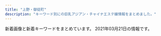 ```yaml
---
title: "上野・御徒町"
description: "キーワード別にの巨乳アジアン・チャイナエステ嬢情報をまとめました。"
---
```


新着画像と新着キーワードをまとめています。
2021年03月21日の情報です。

<DmmAffiliateIns />
<KeywordTable
  shops={
    [
    {
        "url": "http://verybeauty.info/",
        "name": "\u862d\u82b1 \u30e9\u30f3\u30ab",
        "keywords": {
            "D": 1,
            "88": 2,
            "85": 1,
            "86": 2
        },
        "station": "\u7530\u539f\u753a\u99c51\u756a\u51fa\u53e3",
        "img_links": [
            "http://verybeauty.info/images/store/02.jpg",
            "http://verybeauty.info/staffPhoto/s20200118192201.jpg",
            "http://verybeauty.info/js/sliderLine/slide_next.png",
            "http://verybeauty.info/staffPhoto/s20200531164041.jpg",
            "http://verybeauty.info/images/store/06.jpg",
            "http://verybeauty.info/js/sliderLine/slide_prev.png",
            "http://verybeauty.info/staffPhoto/s20191018113136.jpg",
            "http://verybeauty.info/staffPhoto/b20190404215411.jpg",
            "http://verybeauty.info/staffPhoto/s20201016143712.jpg",
            "http://verybeauty.info/images/store/05.jpg",
            "http://verybeauty.info/staffPhoto/b20200531164041.jpg",
            "http://verybeauty.info/images/store/01.jpg",
            "http://verybeauty.info/staffPhoto/b20170527134149.jpg",
            "http://verybeauty.info/staffPhoto/s20190404215411.jpg",
            "http://verybeauty.info/staffPhoto/b20201016143638.jpg",
            "http://verybeauty.info/staffPhoto/s20201016143638.jpg",
            "http://verybeauty.info/staffPhoto/b20191018113136.jpg",
            "http://verybeauty.info/images/returnBtn.png",
            "http://verybeauty.info/staffPhoto/s20170527134756.jpg",
            "http://verybeauty.info/staffPhoto/s20190405101938.jpg",
            "http://verybeauty.info/staffPhoto/s20170527134149.jpg",
            "http://verybeauty.info/staffPhoto/s20200531164502.jpg",
            "http://verybeauty.info/images/mobile.jpg",
            "http://verybeauty.info/staffPhoto/b20170527134756.jpg"
        ]
    },
    {
        "img_links": [
            "http://www.rosa-es.info/staff/yumi2.jpg",
            "http://www.rosa-es.info/staff/rara2.jpg",
            "http://www.rosa-es.info/img/pic/int1.jpg",
            "http://www.rosa-es.info/img/pic/int4.jpg",
            "http://www.rosa-es.info/img/pic/int3.jpg",
            "http://www.rosa-es.info/img/pic/slide_1.jpg",
            "http://www.rosa-es.info/staff/rara.jpg",
            "http://www.rosa-es.info/staff/koko.jpg",
            "http://www.rosa-es.info/staff/yuki1.jpg",
            "http://www.rosa-es.info/staff/rara1.jpg",
            "http://www.rosa-es.info/staff/nana1.jpg",
            "http://www.rosa-es.info/staff/yuki2.jpg",
            "http://www.rosa-es.info/staff/yumi1.jpg",
            "http://www.rosa-es.info/img/loader.png",
            "http://www.rosa-es.info/staff/yuki.jpg",
            "http://www.rosa-es.info/staff/koko2.jpg",
            "http://www.rosa-es.info/img/pic/int2.jpg",
            "http://www.rosa-es.info/staff/nana.jpg",
            "http://www.rosa-es.info/staff/yumi.jpg",
            "http://www.rosa-es.info/staff/koko1.jpg",
            "http://www.rosa-es.info/img/pic/slide_2.jpg",
            "http://www.rosa-es.info/staff/yuri2.jpg",
            "http://www.rosa-es.info/staff/yuri.jpg",
            "http://www.rosa-es.info/staff/nana2.jpg",
            "http://www.rosa-es.info/staff/yuri1.jpg"
        ],
        "station": "JR\u4e0a\u91ce\u99c5\u6d45\u8349\u53e3",
        "name": "\u6708\u591c",
        "url": "http://www.rosa-es.info/",
        "keywords": {
            "E": 6,
            "88": 1,
            "C": 2,
            "85": 1,
            "D": 4,
            "87": 1,
            "89": 1,
            "86": 2
        }
    },
    {
        "keywords": {
            "D": 4,
            "\u30bb\u30af\u30b7\u30fc": 3,
            "87": 1,
            "C": 3,
            "E": 1,
            "85": 5,
            "86": 3,
            "84": 1
        },
        "name": "\u6708\u514e \u30b2\u30c3\u30c8",
        "img_links": [
            "https://moon-rabbit.info/staffPhoto/s20201027011627.jpg",
            "https://moon-rabbit.info/images/returnBtn.png",
            "https://moon-rabbit.info/staffPhoto/s20201201162931.jpg",
            "https://moon-rabbit.info/staffPhoto/b20201027015914.jpg",
            "https://moon-rabbit.info/staffPhoto/b20210303032554.jpg",
            "https://moon-rabbit.info/staffPhoto/s20210213172102.jpg",
            "https://moon-rabbit.info/staffPhoto/s20201026233537.jpg",
            "https://moon-rabbit.info/images/mobile.jpg",
            "https://moon-rabbit.info/staffPhoto/b20201027003115.jpg",
            "https://moon-rabbit.info/staffPhoto/s20201027015802.jpg",
            "https://moon-rabbit.info/staffPhoto/s20201027015914.jpg",
            "https://moon-rabbit.info/staffPhoto/b20201027004342.jpg",
            "https://moon-rabbit.info/staffPhoto/s20201026232438.jpg",
            "https://moon-rabbit.info/staffPhoto/s20210303032554.jpg",
            "https://moon-rabbit.info/staffPhoto/s20201027003115.jpg",
            "https://moon-rabbit.info/staffPhoto/b20201027015802.jpg",
            "https://moon-rabbit.info/staffPhoto/s20201027004342.jpg",
            "https://moon-rabbit.info/staffPhoto/b20201027002208.jpg",
            "https://moon-rabbit.info/staffPhoto/s20201027011549.jpg",
            "https://moon-rabbit.info/staffPhoto/b20201201162931.jpg",
            "https://moon-rabbit.info/staffPhoto/s20210221135204.jpg",
            "https://moon-rabbit.info/staffPhoto/b20201027020357.jpg",
            "https://moon-rabbit.info/staffPhoto/s20210217142434.jpg",
            "https://moon-rabbit.info/js/sliderLine/slide_prev.png",
            "https://moon-rabbit.info/js/sliderLine/slide_next.png",
            "https://moon-rabbit.info/staffPhoto/s20201027002208.jpg",
            "https://moon-rabbit.info/staffPhoto/s20201213182803.jpg",
            "https://moon-rabbit.info/images/store/01.jpg",
            "https://moon-rabbit.info/staffPhoto/b20201027011549.jpg",
            "https://moon-rabbit.info/images/store/04.jpg",
            "https://moon-rabbit.info/staffPhoto/b20210213172102.jpg",
            "https://moon-rabbit.info/staffPhoto/b20201213182803.jpg",
            "https://moon-rabbit.info/staffPhoto/s20201026233224.jpg",
            "https://moon-rabbit.info/images/store/03.jpg",
            "https://moon-rabbit.info/staffPhoto/s20201002155444.jpg",
            "https://moon-rabbit.info/images/store/02.jpg",
            "https://moon-rabbit.info/staffPhoto/b20210221135204.jpg",
            "https://moon-rabbit.info/uploadfiles/images/campaignMoonRabbitInfo.jpg",
            "https://moon-rabbit.info/staffPhoto/s20201027020357.jpg",
            "https://moon-rabbit.info/staffPhoto/s20201026233328.jpg"
        ],
        "station": "JR\u5fa1\u5f92\u753a\u99c5\u5357\u53e3",
        "url": "https://moon-rabbit.info/"
    },
    {
        "station": "JR\u5fa1\u5f92\u753a\u99c5\u5357\u53e3",
        "keywords": {},
        "url": "http://ruana.work/",
        "img_links": [
            "http://ruana.work/img/sakura1.jpg",
            "http://ruana.work/images/4.jpg",
            "http://ruana.work/img/ran1.jpg",
            "http://ruana.work/images/staff_t.jpg",
            "http://ruana.work/images/mobile.jpg",
            "http://ruana.work/images/sys1.jpg",
            "http://ruana.work/images/12.jpg",
            "http://ruana.work/images/ac2.jpg",
            "http://ruana.work/images/int1.jpg",
            "http://ruana.work/images/rec.jpg",
            "http://ruana.work/images/3.jpg",
            "http://ruana.work/images/interior_t.jpg",
            "http://ruana.work/img/momo1.jpg",
            "http://ruana.work/images/1.jpg",
            "http://ruana.work/images/news.jpg",
            "http://ruana.work/images/sys2.jpg",
            "http://ruana.work/images/2.jpg",
            "http://ruana.work/img/mimi1.jpg",
            "http://ruana.work/images/ac1.jpg",
            "http://ruana.work/img/kora1.jpg",
            "http://ruana.work/img/hitomi1.jpg",
            "http://ruana.work/images/head.jpg",
            "http://ruana.work/images/6.jpg",
            "http://ruana.work/img/aki1.jpg",
            "http://ruana.work/images/int2.jpg",
            "http://ruana.work/images/tel.jpg",
            "http://ruana.work/images/5.jpg",
            "http://ruana.work/img/moe1.jpg",
            "http://ruana.work/images/7.jpg"
        ],
        "name": "\u30a8\u30f3\u30c8\u30ea\u30fc"
    },
    {
        "name": "\u30de\u30fc\u30ad\u30e5\u30ea\u30fcMERCURY",
        "station": "JR\u5fa1\u5f92\u753a\u99c5\u5357\u53e3",
        "url": "http://foryou-es.info/",
        "keywords": {
            "D": 11,
            "88": 8,
            "90": 5,
            "89": 27,
            "C": 26
        },
        "img_links": [
            "http://www.foryou-es.info/sp/img/yui2.jpg",
            "http://www.foryou-es.info/img/riko1.jpg",
            "http://foryou-es.info/img/honey3.jpg",
            "http://www.foryou-es.info/sp/img/miki3.jpg",
            "http://www.foryou-es.info/img/rora3.jpg",
            "http://foryou-es.info/images/so.jpg",
            "http://www.foryou-es.info/img/seiko.png",
            "http://foryou-es.info/img/saki3.jpg",
            "http://www.foryou-es.info/images/tt.png",
            "http://foryou-es.info/images/rem.jpg",
            "http://www.foryou-es.info/img/honey.png",
            "http://foryou-es.info/img/rora3.jpg",
            "http://www.foryou-es.info/images/newface.jpg",
            "http://foryou-es.info/img/miki2.jpg",
            "http://www.foryou-es.info/images/rem.jpg",
            "http://www.foryou-es.info/img/sara2.jpg",
            "http://www.foryou-es.info/images/si.png",
            "http://www.foryou-es.info/sp/img/rora1.jpg",
            "http://www.foryou-es.info/sp/img/yui1.jpg",
            "http://www.foryou-es.info/img/riko3.jpg",
            "http://www.foryou-es.info/img/sia2.jpg",
            "http://www.foryou-es.info/sp/images/interior_t.jpg",
            "http://foryou-es.info/img/yui1.jpg",
            "http://www.foryou-es.info/images/interior_t.jpg",
            "http://foryou-es.info/images/info.jpg",
            "http://www.foryou-es.info/sp/img/riko4.jpg",
            "http://www.foryou-es.info/sp/img/riko3.jpg",
            "http://foryou-es.info/img/saki1.jpg",
            "http://foryou-es.info/img/riko2.jpg",
            "http://www.foryou-es.info/sp/images/ac1.jpg",
            "http://www.foryou-es.info/sp/images/sys1.jpg",
            "http://www.foryou-es.info/img/sara.png",
            "http://www.foryou-es.info/img/hina2.jpg",
            "http://www.foryou-es.info/img/hina.png",
            "http://foryou-es.info/img/saki.png",
            "http://www.foryou-es.info/sp/images/sys2.jpg",
            "http://foryou-es.info/images/mobile.jpg",
            "http://www.foryou-es.info/sp/images/pc.jpg",
            "http://www.foryou-es.info/sp/images/sm.jpg",
            "http://foryou-es.info/img/sara.png",
            "http://www.foryou-es.info/img/riko4.jpg",
            "http://foryou-es.info/images/si.png",
            "http://foryou-es.info/images/tt.png",
            "http://foryou-es.info/img/seiko.png",
            "http://www.foryou-es.info/sp/img/hina.png",
            "http://www.foryou-es.info/img/riko.png",
            "http://www.foryou-es.info/images/ac.jpg",
            "http://www.foryou-es.info/images/koko_200x40.png",
            "http://www.foryou-es.info/sp/staff/saki.png",
            "http://www.foryou-es.info/sp/images/rec1.jpg",
            "http://www.foryou-es.info/sp/img/seiko.png",
            "http://foryou-es.info/images/tp.png",
            "http://www.foryou-es.info/img/miki3.jpg",
            "http://foryou-es.info/img/riko3.jpg",
            "http://www.foryou-es.info/sp/img/yui.png",
            "http://www.foryou-es.info/img/rora2.jpg",
            "http://www.foryou-es.info/images/so.jpg",
            "http://www.foryou-es.info/sp/img/sia.png",
            "http://www.foryou-es.info/img/rora4.jpg",
            "http://www.foryou-es.info/sp/img/yui3.jpg",
            "http://www.foryou-es.info/sp/img/miki2.jpg",
            "http://www.foryou-es.info/sp/img/riko1.jpg",
            "http://www.foryou-es.info/sp/img/miki.png",
            "http://www.foryou-es.info/img/saki1.jpg",
            "http://www.foryou-es.info/sp/images/int3.jpg",
            "http://www.foryou-es.info/img/honey1.jpg",
            "http://www.foryou-es.info/img/sia4.jpg",
            "http://foryou-es.info/img/sara2.jpg",
            "http://foryou-es.info/img/hina4.jpg",
            "http://www.foryou-es.info/sp/images/rec2.jpg",
            "http://www.foryou-es.info/sp/staff/yui.png",
            "http://www.foryou-es.info/images/tp.png",
            "http://foryou-es.info/images/sa.jpg",
            "http://www.foryou-es.info/img/saki3.jpg",
            "http://www.foryou-es.info/images/tel.png",
            "http://www.foryou-es.info/sp/img/rora2.jpg",
            "http://foryou-es.info/img/sia2.jpg",
            "http://www.foryou-es.info/images/staff_t.jpg",
            "http://foryou-es.info/images/tel.png",
            "http://www.foryou-es.info/sp/img/rora3.jpg",
            "http://www.foryou-es.info/img/yui3.jpg",
            "http://foryou-es.info/images/ac.jpg",
            "http://foryou-es.info/img/miki3.jpg",
            "http://www.foryou-es.info/img/rora1.jpg",
            "http://www.foryou-es.info/images/blog.jpg",
            "http://foryou-es.info/images/koko_200x40.png",
            "http://foryou-es.info/img/miki1.jpg",
            "http://www.foryou-es.info/sp/images/staff_t.jpg",
            "http://www.foryou-es.info/img/miki.png",
            "http://www.foryou-es.info/img/sara1.jpg",
            "http://www.foryou-es.info/sp/img/saki1.jpg",
            "http://www.foryou-es.info/images/sm.jpg",
            "http://foryou-es.info/img/saki2.jpg",
            "http://www.foryou-es.info/sp/menu/top.jpg",
            "http://www.foryou-es.info/sp/images/int1.jpg",
            "http://www.foryou-es.info/sp/images/int2.jpg",
            "http://www.foryou-es.info/images/sa.jpg",
            "http://foryou-es.info/img/riko.png",
            "http://www.foryou-es.info/sp/images/ac2.jpg",
            "http://www.foryou-es.info/sp/menu/staff.jpg",
            "http://foryou-es.info/img/honey1.jpg",
            "http://foryou-es.info/images/interior_t.jpg",
            "http://foryou-es.info/img/sia4.jpg",
            "http://foryou-es.info/img/sia.png",
            "http://www.foryou-es.info/img/sia.png",
            "http://www.foryou-es.info/img/sara3.jpg",
            "http://foryou-es.info/images/interior1.png",
            "http://www.foryou-es.info/sp/img/sara.png",
            "http://www.foryou-es.info/images/mobile.jpg",
            "http://foryou-es.info/img/riko1.jpg",
            "http://www.foryou-es.info/sp/img/riko.png",
            "http://foryou-es.info/img/honey.png",
            "http://www.foryou-es.info/img/saki.png",
            "http://foryou-es.info/img/yui.png",
            "http://www.foryou-es.info/img/hina4.jpg",
            "http://www.foryou-es.info/sp/img/miki1.jpg",
            "http://www.foryou-es.info/img/yui.png",
            "http://www.foryou-es.info/img/yui1.jpg",
            "http://www.foryou-es.info/sp/img/rora.png",
            "http://www.foryou-es.info/sp/images/ac3.jpg",
            "http://foryou-es.info/img/rora4.jpg",
            "http://foryou-es.info/img/sara1.jpg",
            "http://foryou-es.info/img/hina2.jpg",
            "http://www.foryou-es.info/images/sirase.jpg",
            "http://foryou-es.info/img/rora.png",
            "http://www.foryou-es.info/sp/img/saki3.jpg",
            "http://www.foryou-es.info/images/interior.jpg",
            "http://www.foryou-es.info/img/miki1.jpg",
            "http://www.foryou-es.info/images/zy.png",
            "http://www.foryou-es.info/sp/images/sys3.jpg",
            "http://www.foryou-es.info/sp/images/rec3.jpg",
            "http://foryou-es.info/img/hina1.jpg",
            "http://www.foryou-es.info/img/sia3.jpg",
            "http://foryou-es.info/images/zy.png",
            "http://www.foryou-es.info/img/yui2.jpg",
            "http://www.foryou-es.info/sp/images/newsb.jpg",
            "http://foryou-es.info/img/rora2.jpg",
            "http://www.foryou-es.info/sp/images/time.jpg",
            "http://foryou-es.info/img/riko4.jpg",
            "http://foryou-es.info/images/sm.jpg",
            "http://www.foryou-es.info/img/sia1.jpg",
            "http://www.foryou-es.info/sp/img/rora4.jpg",
            "http://www.foryou-es.info/sp/images/top.jpg",
            "http://www.foryou-es.info/img/hina1.jpg",
            "http://www.foryou-es.info/img/honey3.jpg",
            "http://www.foryou-es.info/sp/images/sys4.jpg",
            "http://www.foryou-es.info/sp/menu/interior.jpg",
            "http://www.foryou-es.info/img/miki2.jpg",
            "http://foryou-es.info/images/interior.jpg",
            "http://foryou-es.info/img/yui3.jpg",
            "http://www.foryou-es.info/sp/images/tel.jpg",
            "http://www.foryou-es.info/sp/img/saki.png",
            "http://foryou-es.info/img/hina.png",
            "http://www.foryou-es.info/img/honey2.jpg",
            "http://www.foryou-es.info/sp/img/riko2.jpg",
            "http://www.foryou-es.info/sp/images/news.png",
            "http://www.foryou-es.info/img/rora.png",
            "http://foryou-es.info/img/sia3.jpg",
            "http://www.foryou-es.info/images/info.jpg",
            "http://www.foryou-es.info/img/riko2.jpg",
            "http://foryou-es.info/img/sia1.jpg",
            "http://www.foryou-es.info/sp/img/honey.png",
            "http://foryou-es.info/img/yui2.jpg",
            "http://www.foryou-es.info/sp/images/newface.png",
            "http://www.foryou-es.info/images/interior1.png",
            "http://foryou-es.info/img/sara3.jpg",
            "http://www.foryou-es.info/img/hina3.jpg",
            "http://foryou-es.info/img/hina3.jpg",
            "http://www.foryou-es.info/images/news.jpg",
            "http://foryou-es.info/images/sirase.jpg",
            "http://www.foryou-es.info/sp/images/head.jpg",
            "http://www.foryou-es.info/sp/img/saki2.jpg",
            "http://foryou-es.info/images/newface.jpg",
            "http://foryou-es.info/img/honey2.jpg",
            "http://foryou-es.info/images/news.jpg",
            "http://www.foryou-es.info/img/saki2.jpg",
            "http://foryou-es.info/img/miki.png",
            "http://foryou-es.info/images/blog.jpg",
            "http://foryou-es.info/img/rora1.jpg",
            "http://foryou-es.info/images/staff_t.jpg"
        ]
    },
    {
        "url": "http://taiwan-resort.com/",
        "name": "\u53f0\u6e7e\u30ea\u30be\u30fc\u30c8",
        "img_links": [
            "http://taiwan-resort.com/img/sara002.jpg",
            "http://taiwan-resort.com/img/mask03.jpg",
            "http://taiwan-resort.com/img/anna.png",
            "http://taiwan-resort.com/img/corona-5.jpg",
            "http://taiwan-resort.com/img/corona-3.jpg",
            "http://taiwan-resort.com/img/yuki.jpg",
            "http://taiwan-resort.com/img/tel_img.png",
            "http://taiwan-resort.com/img/emi001.jpg",
            "http://taiwan-resort.com/img/rei.jpg",
            "http://taiwan-resort.com/img/corona-2.jpg",
            "http://taiwan-resort.com/img/pagetop.png",
            "http://taiwan-resort.com/img/head_img.png",
            "http://taiwan-resort.com/img/corona-4.jpg",
            "http://taiwan-resort.com/img/mask05.jpg",
            "http://taiwan-resort.com/img/reina3.jpg",
            "http://taiwan-resort.com/img/honoka02.jpg",
            "http://taiwan-resort.com/img/mask02.jpg",
            "http://taiwan-resort.com/img/mami002.png",
            "http://taiwan-resort.com/img/mask01.jpg",
            "http://taiwan-resort.com/img/hina.jpg",
            "http://taiwan-resort.com/img/mask04.jpg",
            "http://taiwan-resort.com/img/photo_01.jpg",
            "http://taiwan-resort.com/img/topbg02.jpg"
        ],
        "station": "JR\u5fa1\u5f92\u753a\u99c5\u5357\u53e3",
        "keywords": {}
    },
    {
        "station": "JR\u4e0a\u91ce\u99c5\u6d45\u8349\u53e3",
        "name": "You and I*\u30e6\u30fc\uff06\u30a2\u30a4",
        "url": "http://for-you-ueno.com/",
        "keywords": {},
        "img_links": [
            "http://for-you-ueno.com/lib/img/recommend.png",
            "http://for-you-ueno.com/lib/img/phone.png",
            "http://for-you-ueno.com/lib/img/cast2/img4-s.jpg",
            "http://for-you-ueno.com/lib/img/cast1/img1.jpg",
            "http://for-you-ueno.com/lib/img/gallery.png",
            "http://for-you-ueno.com/lib/img/cast2/img1.jpg",
            "http://for-you-ueno.com/lib/img/address.png",
            "http://for-you-ueno.com/lib/img/slide1.jpg",
            "http://for-you-ueno.com/lib/img/cast2/img1-s.jpg",
            "http://for-you-ueno.com/lib/img/cast2/img2.jpg",
            "http://for-you-ueno.com/lib/img/cast1/img1-s.jpg",
            "http://for-you-ueno.com/lib/img/cast1/img2-s.jpg",
            "http://for-you-ueno.com/lib/img/cast5/img1-s.jpg",
            "http://for-you-ueno.com/lib/img/course1.png",
            "http://for-you-ueno.com/lib/img/cp-desc1sp.png",
            "http://for-you-ueno.com/lib/img/info-ttl.png",
            "http://for-you-ueno.com/lib/img/awa.png",
            "http://for-you-ueno.com/lib/img/cast-ttl.png",
            "http://for-you-ueno.com/lib/img/cast3/img3.jpg",
            "http://for-you-ueno.com/lib/img/course5.png",
            "http://for-you-ueno.com/lib/img/course.png",
            "http://for-you-ueno.com/lib/img/ashiura.png",
            "http://for-you-ueno.com/lib/img/cast3/img3-s.jpg",
            "http://for-you-ueno.com/lib/img/cast4/img1-s.jpg",
            "http://for-you-ueno.com/lib/img/plan-ttl.png",
            "http://for-you-ueno.com/lib/img/cp-desc2.png",
            "http://for-you-ueno.com/lib/img/course2.png",
            "http://for-you-ueno.com/lib/img/course4.png",
            "http://for-you-ueno.com/lib/img/cast3/img2.jpg",
            "http://for-you-ueno.com/lib/img/cast2/img4.jpg",
            "http://for-you-ueno.com/lib/img/slide2.jpg",
            "http://for-you-ueno.com/lib/img/course3.png",
            "http://for-you-ueno.com/lib/img/cast3/img2-s.jpg",
            "http://for-you-ueno.com/lib/img/cast5/img1.jpg",
            "http://for-you-ueno.com/lib/img/cp-ttl.png",
            "http://for-you-ueno.com/lib/img/open.png",
            "http://for-you-ueno.com/lib/img/cast5/img3-s.jpg",
            "http://for-you-ueno.com/lib/img/h1.png",
            "http://for-you-ueno.com/lib/img/cast5/img2.jpg",
            "http://for-you-ueno.com/lib/img/cp-sub1.png",
            "http://for-you-ueno.com/lib/img/cast3/img1.jpg",
            "http://for-you-ueno.com/lib/img/cast3/img1-s.jpg",
            "http://for-you-ueno.com/lib/img/cp-sub2.png",
            "http://for-you-ueno.com/lib/img/cast3/img4-s.jpg",
            "http://for-you-ueno.com/lib/img/cast4/img2-s.jpg",
            "http://for-you-ueno.com/lib/img/cast4/img1.jpg",
            "http://for-you-ueno.com/lib/img/cast2/img3-s.jpg",
            "http://for-you-ueno.com/lib/img/cast4/img2.jpg",
            "http://for-you-ueno.com/lib/img/other.png",
            "http://for-you-ueno.com/lib/img/tel.png",
            "http://for-you-ueno.com/lib/img/cp-desc1.png",
            "http://for-you-ueno.com/lib/img/course-ttl.png",
            "http://for-you-ueno.com/lib/img/deep.png",
            "http://for-you-ueno.com/lib/img/cast1/img2.jpg",
            "http://for-you-ueno.com/lib/img/cast2/img2-s.jpg",
            "http://for-you-ueno.com/lib/img/cast3/img4.jpg",
            "http://for-you-ueno.com/lib/img/oil.png",
            "http://for-you-ueno.com/lib/img/cast5/img3.jpg",
            "http://for-you-ueno.com/lib/img/slide3.jpg",
            "http://for-you-ueno.com/lib/img/cast5/img2-s.jpg",
            "http://for-you-ueno.com/lib/img/cast.png",
            "http://for-you-ueno.com/lib/img/siatsu.png",
            "http://for-you-ueno.com/lib/img/cast2/img3.jpg",
            "http://for-you-ueno.com/lib/img/aroma.png",
            "http://for-you-ueno.com/lib/img/cp-desc2sp.png",
            "http://for-you-ueno.com/lib/img/plan.png"
        ]
    },
    {
        "station": "JR\u5fa1\u5f92\u753a\u99c5\u5317\u53e3",
        "name": "Estela SPA\uff5e\u30a8\u30b9\u30c6\u30e9\u30b9\u30d1",
        "keywords": {
            "C": 7
        },
        "url": "http://estelaspa.com/",
        "img_links": [
            "http://estelaspa.com/img/photo_button.png",
            "http://estelaspa.com/img/system/2.jpg",
            "http://estelaspa.com/img/rmenu/staff_off.png",
            "http://estelaspa.com/uploaded/girlinfo/12/G1_12_2.jpg",
            "http://estelaspa.com/img/access/key.jpg",
            "http://estelaspa.com/uploaded/girlinfo/14/G1_14_2.jpg",
            "http://estelaspa.com/img/fmenu/call_off.png",
            "http://estelaspa.com/uploaded/girlinfo/9/G2_9_3.jpg",
            "http://estelaspa.com/img/corona.png",
            "http://img.es-navi.com/img/link/banners/s/000002.png",
            "http://estelaspa.com/uploaded/girlinfo/13/G1_13_2.jpg",
            "http://estelaspa.com/uploaded/news/201201035405.jpg",
            "http://estelaspa.com/img/system/3.jpg",
            "http://estelaspa.com/img/system/etc.jpg",
            "http://estelaspa.com/img/room/1.png",
            "http://estelaspa.com/img/rmenu/call_off.png",
            "http://estelaspa.com/img/system/4.jpg",
            "http://estelaspa.com/uploaded/girlinfo/16/G2_16_3.jpg",
            "http://estelaspa.com/img/system/card.jpg",
            "http://estelaspa.com/img/google_button.png",
            "http://estelaspa.com/img/rmenu/top_off.png"
        ]
    },
    {
        "img_links": [
            "https://cc-tokyo.xyz/therapist/momoka1.jpg",
            "https://cc-tokyo.xyz/images/barLink.jpg",
            "https://cc-tokyo.xyz/room/1.jpg",
            "https://cc-tokyo.xyz/therapist/yuyu1.jpg",
            "https://cc-tokyo.xyz/therapist/mai1.jpg",
            "https://cc-tokyo.xyz/images/indexMap.jpg",
            "https://cc-tokyo.xyz/therapist/emi1.jpg",
            "https://cc-tokyo.xyz/images/barSystem.jpg",
            "https://cc-tokyo.xyz/therapist/yui1.jpg",
            "https://cc-tokyo.xyz/therapist/minami1.jpg",
            "https://cc-tokyo.xyz/images/barProfile.jpg",
            "https://cc-tokyo.xyz/images/barInfo.jpg",
            "http://www.a-side.com/ad/koko/include/banner/koko_200x40.png",
            "https://cc-tokyo.xyz/images/concept.jpg",
            "https://cc-tokyo.xyz/therapist/mari1.jpg",
            "https://cc-tokyo.xyz/images/mobile.jpg",
            "https://cc-tokyo.xyz/therapist/yanyan1.jpg",
            "https://cc-tokyo.xyz/images/barAccess.jpg",
            "https://cc-tokyo.xyz/therapist/comingSoon.jpg",
            "https://cc-tokyo.xyz/banner/468x60.jpg",
            "https://cc-tokyo.xyz/images/coverGirlText.png",
            "https://cc-tokyo.xyz/images/magazine.jpg",
            "https://cc-tokyo.xyz/therapist/saya1.jpg",
            "https://cc-tokyo.xyz/therapist/yuri1.jpg",
            "https://cc-tokyo.xyz/therapist/hinako1.jpg",
            "https://cc-tokyo.xyz/images/movie.jpg",
            "https://cc-tokyo.xyz/banner/88x31.jpg",
            "https://cc-tokyo.xyz/therapist/moe1.jpg",
            "https://cc-tokyo.xyz/images/barTherapist.jpg"
        ],
        "keywords": {
            "87": 6,
            "84": 3,
            "85": 23,
            "83": 3,
            "86": 13
        },
        "name": "CoCo-Arashi",
        "url": "https://cc-tokyo.xyz/",
        "station": "\u4e0a\u91ce\u99c5\u5e83\u5c0f\u8def\u53e3"
    },
    {
        "name": "\u697d\u5712",
        "keywords": {
            "D": 43,
            "F": 16,
            "\u30bb\u30af\u30b7\u30fc": 2
        },
        "img_links": [
            "https://ueno-mensesthe.com/room/room-l1.jpg",
            "https://ueno-mensesthe.com/images/main-sp.jpg",
            "https://ueno-mensesthe.com/room/room-l7.jpg",
            "https://ueno-mensesthe.com/icon/twitter.png",
            "https://ueno-mensesthe.com/wp/wp-content/uploads/2021/02/hana.jpg",
            "https://ueno-mensesthe.com/images/main.jpg",
            "https://ueno-mensesthe.com/wp/wp-content/uploads/2021/02/hina3.jpg",
            "https://ueno-mensesthe.com/wp/wp-content/uploads/2021/01/main-150x150.png",
            "https://ueno-mensesthe.com/footer/footer-tel.png",
            "https://ueno-mensesthe.com/wp/wp-content/uploads/2021/02/hana2.jpg",
            "https://ueno-mensesthe.com/images/clear.png",
            "https://ueno-mensesthe.com/wp/wp-content/uploads/2021/01/main-300x244.png",
            "https://ueno-mensesthe.com/images/cos2.jpg",
            "https://ueno-mensesthe.com/room/room-l2.jpg",
            "https://ueno-mensesthe.com/icon/facebook.png",
            "https://ueno-mensesthe.com/wp/wp-content/uploads/2021/02/yuki.jpg",
            "https://ueno-mensesthe.com/room/room-l9.jpg",
            "https://ueno-mensesthe.com/room/room-l10.jpg",
            "https://ueno-mensesthe.com/images/header3.png",
            "https://ueno-mensesthe.com/images/flower.png",
            "https://ueno-mensesthe.com/room/room-l3.jpg",
            "https://ueno-mensesthe.com/room/room-l8.jpg",
            "https://ueno-mensesthe.com/images/qrcode.png",
            "https://ueno-mensesthe.com/icon/yelp.png",
            "https://ueno-mensesthe.com/images/top0.jpg",
            "https://ueno-mensesthe.com/wp/wp-content/uploads/2021/02/mirai1.jpg",
            "https://ueno-mensesthe.com/images/top2.jpg",
            "https://ueno-mensesthe.com/wp/wp-content/uploads/2021/02/mirai2.jpg",
            "https://ueno-mensesthe.com/images/top1.jpg",
            "https://ueno-mensesthe.com/wp/wp-content/uploads/2021/02/hina.jpg",
            "https://ueno-mensesthe.com/images/top3.jpg",
            "https://ueno-mensesthe.com/icon/line.png",
            "https://ueno-mensesthe.com/footer/footer-line.png",
            "https://ueno-mensesthe.com/wp/wp-content/uploads/2021/02/hina2.jpg",
            "https://ueno-mensesthe.com/footer/footer-staff.png",
            "https://ueno-mensesthe.com/images/cos1.jpg",
            "https://ueno-mensesthe.com/room/room-l4.jpg",
            "https://ueno-mensesthe.com/wp/wp-content/uploads/2021/02/yuki2.jpg"
        ],
        "url": "https://ueno-mensesthe.com/",
        "station": "JR\u4e0a\u91ce\u99c5\u5165\u8c37\u53e3"
    },
    {
        "name": "Lucky \u30e9\u30c3\u30ad\u30fc",
        "keywords": {},
        "url": "http://o-lucky.work/",
        "station": "JR\u5fa1\u5f92\u753a\u99c5\u5317\u53e3",
        "img_links": [
            "http://o-lucky.work/images/tr.jpg",
            "http://o-lucky.work/sp/staff/kana.jpg",
            "http://o-lucky.work/images/1.jpg",
            "http://o-lucky.work/staff/yuyu.jpg",
            "http://o-lucky.work/img/ruru1.jpg",
            "http://o-lucky.work/img/yuyu1.jpg",
            "http://o-lucky.work/images/sm.jpg",
            "http://o-lucky.work/sp/images/pc.jpg",
            "http://o-lucky.work/staff/sakura.jpg",
            "http://o-lucky.work/sp/images/head.jpg",
            "http://o-lucky.work/images/head.jpg",
            "http://o-lucky.work/sp/staff/sakura.jpg",
            "http://o-lucky.work/images/b3.jpg",
            "http://o-lucky.work/sp/images/rec1.jpg",
            "http://o-lucky.work/sp/images/topgirl.jpg",
            "http://o-lucky.work/sp/staff/yuyu.jpg",
            "http://o-lucky.work/sp/images/tel.jpg",
            "http://o-lucky.work/sp/images/sys1.jpg",
            "http://o-lucky.work/images/7.jpg",
            "http://o-lucky.work/img/sayaka1.jpg",
            "http://o-lucky.work/images/line.png",
            "http://o-lucky.work/sp/images/int1.jpg",
            "http://o-lucky.work/sp/images/interior_t.jpg",
            "http://o-lucky.work/sp/images/top.jpg",
            "http://o-lucky.work/img/kana1.jpg",
            "http://o-lucky.work/sp/img/nana1.jpg",
            "http://o-lucky.work/sp/images/news.jpg",
            "http://o-lucky.work/sp/img/kana1.jpg",
            "http://o-lucky.work/images/sys1.jpg",
            "http://o-lucky.work/sp/img/koko1.jpg",
            "http://o-lucky.work/images/b1.jpg",
            "http://o-lucky.work/images/interior_t.jpg",
            "http://o-lucky.work/images/staff_t.jpg",
            "http://o-lucky.work/staff/sayaka.jpg",
            "http://o-lucky.work/sp/menu/staff.jpg",
            "http://o-lucky.work/images/int1.jpg",
            "http://o-lucky.work/sp/img/yuyu1.jpg",
            "http://o-lucky.work/images/8.jpg",
            "http://o-lucky.work/sp/images/ac1.jpg",
            "http://o-lucky.work/sp/img/sayaka1.jpg",
            "http://o-lucky.work/sp/images/int3.jpg",
            "http://o-lucky.work/img/nana1.jpg",
            "http://o-lucky.work/sp/staff/sayaka.jpg",
            "http://o-lucky.work/images/sys2.jpg",
            "http://o-lucky.work/sp/images/staff_t.jpg",
            "http://o-lucky.work/images/3.jpg",
            "http://o-lucky.work/images/6.jpg",
            "http://o-lucky.work/images/5.jpg",
            "http://o-lucky.work/sp/images/int4.jpg",
            "http://o-lucky.work/sp/staff/ruru.jpg",
            "http://o-lucky.work/staff/koko.jpg",
            "http://o-lucky.work/staff/ruru.jpg",
            "http://o-lucky.work/sp/images/newsb.jpg",
            "http://o-lucky.work/sp/images/sys2.jpg",
            "http://o-lucky.work/images/4.jpg",
            "http://o-lucky.work/sp/images/menu/staff.jpg",
            "http://o-lucky.work/sp/img/sakura1.jpg",
            "http://o-lucky.work/images/b2.jpg",
            "http://o-lucky.work/sp/staff/koko.jpg",
            "http://o-lucky.work/sp/menu/interior.jpg",
            "http://o-lucky.work/sp/images/b3.jpg",
            "http://o-lucky.work/sp/img/ruru1.jpg",
            "http://o-lucky.work/img/sakura1.jpg",
            "http://o-lucky.work/img/koko1.jpg",
            "http://o-lucky.work/sp/images/int2.jpg",
            "http://o-lucky.work/staff/kana.jpg",
            "http://o-lucky.work/staff/nana.jpg",
            "http://o-lucky.work/sp/menu/top.jpg",
            "http://o-lucky.work/sp/images/sys3.jpg",
            "http://o-lucky.work/sp/images/footer.jpg",
            "http://o-lucky.work/images/news.jpg",
            "http://o-lucky.work/images/mobile.jpg",
            "http://o-lucky.work/sp/images/b2.jpg",
            "http://o-lucky.work/sp/images/b1.jpg",
            "http://o-lucky.work/images/int2.jpg",
            "http://o-lucky.work/sp/images/menu/top.jpg",
            "http://o-lucky.work/sp/staff/nana.jpg"
        ]
    },
    {
        "keywords": {
            "84": 8,
            "E": 4,
            "89": 4,
            "C": 4,
            "D": 16,
            "82": 30
        },
        "station": "JR\u5fa1\u5f92\u753a\u99c5\u5357\u53e3",
        "img_links": [
            "http://esthe-massage.black/images/qr.jpg",
            "http://esthe-massage.black/images/cg7.jpg",
            "http://esthe-massage.black/images/index_an_02.jpg",
            "http://esthe-massage.black/images/acc.jpg",
            "http://esthe-massage.black/images/sta12.jpg",
            "http://esthe-massage.black/images/cg1.jpg",
            "http://esthe-massage.black/images/sys03.jpg",
            "http://esthe-massage.black/images/sta11.jpg",
            "http://esthe-massage.black/images/cg12.jpg",
            "http://esthe-massage.black/images/index_bn_02.jpg",
            "http://esthe-massage.black/images/index_bn_01.jpg",
            "http://esthe-massage.black/images/index_an_06.jpg",
            "http://esthe-massage.black/images/te.png",
            "http://esthe-massage.black/images/sta10.jpg",
            "http://esthe-massage.black/images/tit5.png",
            "http://esthe-massage.black/images/index_an_01.jpg",
            "http://esthe-massage.black/images/cg8.jpg",
            "http://esthe-massage.black/images/cg6.jpg",
            "http://esthe-massage.black/images/cg10.jpg",
            "http://cdn.dino-es.com/images/logo/88x31DinoEs.png",
            "http://esthe-massage.black/images/cg4.jpg",
            "http://esthe-massage.black/images/link_3.jpg",
            "http://esthe-massage.black/images/tit4.png",
            "http://esthe-massage.black/images/sta1.jpg",
            "http://esthe-massage.black/images/cg11.jpg",
            "http://esthe-massage.black/images/index_an_03.jpg",
            "http://esthe-massage.black/images/sta3.jpg",
            "http://esthe-massage.black/images/index_bn_03.jpg",
            "http://esthe-massage.black/images/footer.jpg",
            "http://esthe-massage.black/images/index_an_04.jpg",
            "http://esthe-massage.black/images/index_an_05.jpg",
            "http://esthe-massage.black/images/sta8.jpg",
            "http://esthe-massage.black/images/top.jpg",
            "http://esthe-massage.black/images/cg5.jpg",
            "http://esthe-massage.black/images/cg2.jpg",
            "http://esthe-massage.black/images/sta7.jpg",
            "http://esthe-massage.black/images/sta6.jpg",
            "http://esthe-massage.black/images/sta2.jpg",
            "http://esthe-massage.black/images/cg3.jpg",
            "http://esthe-massage.black/images/sys02.jpg",
            "http://esthe-massage.black/images/tit1.png",
            "http://esthe-massage.black/images/tit2.png",
            "http://esthe-massage.black/images/sta5.jpg",
            "http://esthe-massage.black/images/index_bn_05.jpg",
            "http://esthe-massage.black/images/sys01.jpg",
            "http://esthe-massage.black/images/index_bn_06.jpg"
        ],
        "url": "http://esthe-massage.black/",
        "name": "\u30ab\u30eb\u30de\u30ea\u30be\u30fc\u30c8\uff06\u30b9\u30d1"
    },
    {
        "name": "\u30d5\u30a1\u30f3\u30bf\u30b8\u30fc",
        "station": "JR\u5fa1\u5f92\u753a\u99c5\u5317\u53e3",
        "img_links": [],
        "url": "http://www.itoshii.tokyo/",
        "keywords": {}
    },
    {
        "img_links": [
            "http://spa-amore.info/uploads/rubyes/2018/06/img_6526de79a84e589afe69cac1.jpg",
            "http://spa-amore.info/uploads/rubyes/2018/06/img_6509de79a84e589afe69cac1.jpg",
            "http://spa-amore.info/uploads/rubyes/2019/12/img_3763.jpg",
            "http://spa-amore.info/uploads/rubyes/2019/03/img_35011.jpg",
            "http://spa-amore.info/uploads/rubyes/2017/02/subvisual_link-1000x144.png",
            "http://spa-amore.info/uploads/rubyes/2017/02/bnr_side_02.png",
            "http://spa-amore.info/uploads/rubyes/2019/12/img_3765.jpg",
            "http://spa-amore.info/uploads/rubyes/2020/01/img_5610-1919x2560.jpg",
            "http://spa-amore.info/uploads/rubyes/2019/10/img_5017.jpg",
            "http://spa-amore.info/uploads/rubyes/2017/02/subvisual_enquete.png",
            "http://spa-amore.info/uploads/rubyes/2018/06/bnr_side_041.png",
            "http://spa-amore.info/uploads/rubyes/2018/11/img_2998.png",
            "http://spa-amore.info/uploads/rubyes/2017/02/btn_top_02.png",
            "http://spa-amore.info/uploads/rubyes/2018/06/img_6484de79a84e589afe69cac1.jpg",
            "http://spa-amore.info/uploads/rubyes/2019/10/img_4997.jpg",
            "http://spa-amore.info/uploads/rubyes/2019/10/img_4995.jpg",
            "http://spa-amore.info/uploads/rubyes/2017/02/icon_flower.png",
            "http://spa-amore.info/uploads/rubyes/2017/02/subvisual_reserve.png",
            "http://spa-amore.info/uploads/rubyes/2019/12/img_3761.jpg",
            "http://spa-amore.info/\thttp:/spa-amore.info/uploads/rubyes/2019/03/ivent2.jpeg",
            "http://spa-amore.info/uploads/rubyes/2019/03/img_35012.jpg",
            "http://spa-amore.info/uploads/rubyes/2020/11/img_6654.jpg",
            "http://spa-amore.info/uploads/rubyes/images/no-photo.jpg",
            "http://spa-amore.info/uploads/rubyes/2018/12/ad-7z8-s.png",
            "http://spa-amore.info/uploads/rubyes/2017/02/bnr_side_credit.png",
            "http://spa-amore.info/uploads/rubyes/2017/02/bnr_side_03.png",
            "http://spa-amore.info/uploads/rubyes/2019/07/img_4390.jpg",
            "http://spa-amore.info/uploads/rubyes/2017/02/img_info_05.png",
            "http://spa-amore.info/uploads/rubyes/2017/02/subvisual_link.png",
            "http://spa-amore.info/uploads/rubyes/2017/02/img_info_06.png",
            "http://spa-amore.info/uploads/rubyes/2017/02/img_info_04.png",
            "http://spa-amore.info/uploads/rubyes/2017/02/img_info_03.png",
            "http://spa-amore.info/uploads/rubyes/2018/12/ad_7z8_720.png",
            "http://spa-amore.info/uploads/rubyes/2018/06/img_6517de79a84e589afe69cac1.jpg",
            "http://spa-amore.info/uploads/rubyes/2017/02/bnr_side_01.png",
            "http://spa-amore.info/uploads/rubyes/2019/04/img_3767.jpg",
            "http://spa-amore.info/uploads/rubyes/2018/06/tel.jpg",
            "http://spa-amore.info/uploads/rubyes/2017/02/subvisual_info.png",
            "http://spa-amore.info/uploads/rubyes/2017/02/subvisual_magazine.png",
            "http://spa-amore.info/uploads/rubyes/2018/06/wechatimg111.jpeg",
            "http://spa-amore.info/uploads/rubyes/2017/02/img_info_02.png",
            "http://spa-amore.info/uploads/rubyes/2017/02/bnr_side_05.png",
            "http://spa-amore.info/uploads/rubyes/images/p01.png",
            "http://spa-amore.info/uploads/rubyes/2017/02/wifi.jpg",
            "http://spa-amore.info/uploads/rubyes/2017/03/img_bnr_concept.png",
            "http://spa-amore.info/uploads/rubyes/2017/02/subvisual_qa.png",
            "http://spa-amore.info/uploads/rubyes/2020/11/img_6655.jpg",
            "http://spa-amore.info/uploads/rubyes/2019/04/img_3768.jpg",
            "http://spa-amore.info/uploads/rubyes/2020/05/img_4838.jpg",
            "http://spa-amore.info/uploads/rubyes/2019/12/img_3766.jpg",
            "http://spa-amore.info/uploads/rubyes/2017/02/treatment.png",
            "http://spa-amore.info/uploads/rubyes/2020/12/img_6829.jpg",
            "http://spa-amore.info/uploads/rubyes/images/subvisual_staff.png",
            "http://spa-amore.info/uploads/rubyes/2017/02/img_info_01.png",
            "http://spa-amore.info/uploads/rubyes/2017/02/subvisual_contact.png",
            "http://spa-amore.info/uploads/rubyes/2017/02/btn_top_01.png",
            "http://spa-amore.info/uploads/rubyes/2020/03/lili.jpeg",
            "http://spa-amore.info/uploads/rubyes/images/icon_flower.png",
            "http://spa-amore.info/uploads/rubyes/2017/02/btn_top_03.png"
        ],
        "keywords": {
            "C": 1
        },
        "url": "http://spa-amore.info/",
        "station": "JR\u5fa1\u5f92\u753a\u99c5\u5317\u53e3",
        "name": "\u30b9\u30d1 \u30a2\u30e2\u30fc\u30ec"
    },
    {
        "url": "http://plumeria.mensest.work/",
        "img_links": [
            "http://plumeria.mensest.work/media/sites/24/2021/03/1615514241-l.jpg",
            "http://plumeria.mensest.work/media/sites/24/2021/03/1615250898-020.jpg",
            "http://plumeria.mensest.work/media/sites/24/2021/03/1615251116-070.jpg",
            "http://plumeria.mensest.work/media/sites/24/2021/03/1615250789-030.jpg",
            "http://plumeria.mensest.work/media/sites/24/2021/03/1615514189-w.jpg",
            "http://plumeria.mensest.work/media/sites/24/2021/03/1615518151-room4.jpg",
            "http://plumeria.mensest.work/media/sites/24/elementor/thumbs/1615175401-tel-p3wcfynja2kyr1qk2qlez99567k2di8twvqqljedv0.png",
            "http://plumeria.mensest.work/media/sites/24/2021/03/1615634026-000.jpg",
            "http://plumeria.mensest.work/media/sites/24/2021/03/1615518146-room1.jpg",
            "http://plumeria.mensest.work/media/sites/24/2021/03/1615518150-room3.jpg",
            "http://plumeria.mensest.work/media/sites/24/2021/03/1615967448-koko_200x40.png",
            "http://plumeria.mensest.work/media/sites/24/2021/03/1615172497-img_top01.jpg",
            "http://plumeria.mensest.work/media/sites/24/2021/03/1615249989-060.jpg",
            "http://plumeria.mensest.work/media/sites/24/2021/03/1615974727-n.png",
            "http://plumeria.mensest.work/media/sites/24/2021/03/1615769442-3000.png",
            "http://plumeria.mensest.work/media/sites/24/2021/03/1615250277-040.jpg",
            "http://plumeria.mensest.work/media/sites/24/2021/03/1615250116-050.jpg",
            "http://plumeria.mensest.work/media/sites/24/2021/03/1615251006-010.jpg",
            "http://plumeria.mensest.work/media/sites/24/2021/03/1615518147-room2.jpg",
            "http://plumeria.mensest.work/media/sites/24/2021/03/1615514231-t.jpg"
        ],
        "name": "\u30a2\u30ed\u30de\u30d7\u30eb\u30e1\u30ea\u30a2",
        "keywords": {
            "G": 21,
            "E": 36,
            "C": 11,
            "D": 37
        },
        "station": "JR\u5fa1\u5f92\u753a\u99c5\u5357\u53e3"
    },
    {
        "url": "https://www.ueno-assistant.com/",
        "img_links": [
            "https://www.ueno-assistant.com/images/index_06.png",
            "https://www.ueno-assistant.com/images/index_08.png",
            "http://www.ueno-assistant.com/images/opbs20-9.jpg",
            "https://www.ueno-assistant.com/images/opbs21-4t.jpg",
            "http://www.ueno-assistant.com/images/a0.jpg",
            "https://www.ueno-assistant.com/images/index_02.png",
            "https://www.ueno-assistant.com/images/index_03.png",
            "http://www.ueno-assistant.com/images/1.jpg",
            "https://www.ueno-assistant.com/images/es21-1.jpg",
            "http://www.ueno-assistant.com/images/index_19.jpg",
            "https://www.ueno-assistant.com/images/1.jpg",
            "http://www.ueno-assistant.com/images/index_05.png",
            "https://www.ueno-assistant.com/images/4.jpg",
            "http://www.ueno-assistant.com/images/index_09.png",
            "https://www.ueno-assistant.com/images/index_19.jpg",
            "https://www.ueno-assistant.com/images/a0.jpg",
            "http://www.ueno-assistant.com/images/index_02.png",
            "http://www.ueno-assistant.com/images/4.jpg",
            "https://www.ueno-assistant.com/images/index_07.png",
            "https://www.ueno-assistant.com/images/index_20.jpg",
            "http://www.ueno-assistant.com/images/opbs21-4.jpg",
            "http://www.ueno-assistant.com/images/index_20.jpg",
            "https://www.ueno-assistant.com/images/opbs20-17.jpg",
            "http://www.ueno-assistant.com/images/index_06.png",
            "https://www.ueno-assistant.com/images/opbs20-9.jpg",
            "http://www.ueno-assistant.com/images/index_08.png",
            "http://www.ueno-assistant.com/images/opbs20-17.jpg",
            "https://www.ueno-assistant.com/images/index_05.png",
            "http://www.ueno-assistant.com/images/index_18.jpg",
            "https://www.ueno-assistant.com/images/index_09.png",
            "https://www.ueno-assistant.com/images/index_18.jpg",
            "https://www.ueno-assistant.com/images/opbs21-4.jpg",
            "http://www.ueno-assistant.com/images/index_07.png",
            "http://www.ueno-assistant.com/images/index_03.png",
            "http://www.ueno-assistant.com/images/es21-1.jpg",
            "http://www.ueno-assistant.com/images/opbs21-4t.jpg"
        ],
        "keywords": {
            "90": 2,
            "86": 2,
            "85": 2
        },
        "name": "\u5973\u624b",
        "station": "JR\u4e0a\u91ce\u99c5\u6d45\u8349\u53e3"
    },
    {
        "station": "\u7530\u539f\u753a\u99c5\u30a8\u30ec\u30d9\u30fc\u30bf\u30fc\u53e3",
        "keywords": {},
        "url": "http://yura-kunitachi.xyz/",
        "img_links": [
            "http://yura-kunitachi.xyz/_src/53513953/navi_06.png",
            "http://yura-kunitachi.xyz/_src/53513942/3da7d3dc6ee4f2d3861295bdb20452b671deb86c6f4e442ebce1715dc06eb99e.jpg",
            "http://yura-kunitachi.xyz/_src/53513957/wechatimg229.jpg",
            "http://yura-kunitachi.xyz/_src/53513945/navi_02.png",
            "http://yura-kunitachi.xyz/_src/53513961/wechatimg97.jpg",
            "http://yura-kunitachi.xyz/_src/53513933/wechatimg90.jpg",
            "http://yura-kunitachi.xyz/_src/53513967/xxl_44c52558b2be4d61a2f879da7d157c31.jpg",
            "http://yura-kunitachi.xyz/_src/53513935/wechatimg92.jpg",
            "http://yura-kunitachi.xyz/_src/53513943/navi_01.png",
            "http://yura-kunitachi.xyz/_src/53513910/5f5316158ec7f0d0727854410a5be46303a324b1fef3ef0de82fa8c4fe0f59d4.jpg",
            "http://yura-kunitachi.xyz/_src/53513949/navi_04.png",
            "http://yura-kunitachi.xyz/_src/53513925/wechatimg8.jpg",
            "http://yura-kunitachi.xyz/_src/53513931/wechatimg89.jpg",
            "http://yura-kunitachi.xyz/_src/53513951/navi_05.png",
            "http://yura-kunitachi.xyz/_src/53513929/wechatimg93.jpg",
            "http://yura-kunitachi.xyz/_src/53513947/navi_03.png",
            "http://yura-kunitachi.xyz/_src/53513963/wechatimg102.jpg",
            "http://yura-kunitachi.xyz/_src/53513955/cam.jpg",
            "http://yura-kunitachi.xyz/_src/53972968/wechatimg91.jpg",
            "http://yura-kunitachi.xyz/_src/53513965/wechatimg81_20210306210100439.jpg",
            "http://yura-kunitachi.xyz/_src/53513959/137080-osd41m-772.jpg"
        ],
        "name": "Rei"
    },
    {
        "keywords": {
            "86": 2,
            "D": 12,
            "88": 8,
            "G": 6,
            "F": 2,
            "87": 12,
            "E": 2
        },
        "img_links": [
            "http://www.cocogarden.link/files/076-02.jpg",
            "http://www.cocogarden.link/files/087-02.jpg",
            "http://www.cocogarden.link/files/037.jpg",
            "http://www.cocogarden.link/files/076-03.jpg",
            "http://www.cocogarden.link/images/top.jpg",
            "http://www.cocogarden.link/files/088-03.jpg",
            "http://www.cocogarden.link/files/059-02.jpg",
            "http://www.cocogarden.link/images/mobile.jpg",
            "http://www.cocogarden.link/files/072.jpg",
            "http://www.cocogarden.link/files/069.jpg",
            "http://www.cocogarden.link/files/069-02.jpg",
            "http://www.cocogarden.link/files/075.jpg",
            "http://www.cocogarden.link/files/058-02.jpg",
            "http://www.cocogarden.link/files/086.jpg",
            "http://www.cocogarden.link/images/end1.png",
            "http://www.cocogarden.link/files/075-02.jpg",
            "http://www.cocogarden.link/images/koko_200x40.png",
            "http://www.cocogarden.link/files/059-03.jpg",
            "http://www.cocogarden.link/files/087-03.jpg",
            "http://www.cocogarden.link/files/080-02.jpg",
            "http://www.cocogarden.link/files/088-02.jpg",
            "http://www.cocogarden.link/files/080.jpg",
            "http://www.cocogarden.link/images/s_info.jpg",
            "http://www.cocogarden.link/images/s_pick.jpg",
            "http://www.cocogarden.link/files/076.jpg",
            "http://www.cocogarden.link/files/086-03.jpg",
            "http://www.cocogarden.link/files/086-02.jpg",
            "http://www.cocogarden.link/images/top1.jpg",
            "http://www.cocogarden.link/files/059.jpg",
            "http://www.cocogarden.link/files/072-03.jpg",
            "http://www.cocogarden.link/files/069-03.jpg",
            "http://www.cocogarden.link/files/088.jpg",
            "http://www.cocogarden.link/images/s_staff.jpg",
            "http://www.cocogarden.link/images/nbj3.jpg",
            "http://www.cocogarden.link/files/072-02.jpg",
            "http://www.cocogarden.link/files/037-03.jpg",
            "http://www.cocogarden.link/files/058-03.jpg",
            "http://www.cocogarden.link/images/1.jpg",
            "http://www.cocogarden.link/files/037-02.jpg",
            "http://www.cocogarden.link/files/058.jpg",
            "http://www.cocogarden.link/files/087.jpg",
            "http://www.cocogarden.link/files/080-03.jpg",
            "http://www.cocogarden.link/files/075-03.jpg",
            "http://www.cocogarden.link/images/s_news.jpg"
        ],
        "station": "JR\u5fa1\u5f92\u753a\u99c5\u5317\u53e3",
        "name": "COCO-GARDEN",
        "url": "http://www.cocogarden.link/"
    },
    {
        "station": "JR\u5fa1\u5f92\u753a\u99c5\u5317\u53e3",
        "name": "\u5922\u306e\u604b",
        "img_links": [
            "http://www.yumenokoi.masg.info/files/013-02.jpg",
            "http://www.yumenokoi.masg.info/images/m1.jpg",
            "http://www.yumenokoi.masg.info/files/024-02.jpg",
            "http://www.yumenokoi.masg.info/images/b-online.png",
            "http://www.yumenokoi.masg.info/photo_news/upimg/351066018f0c247b28_0.jpg",
            "http://www.yumenokoi.masg.info/images/slider-img001.jpg",
            "http://www.yumenokoi.masg.info/images/slider-img002.jpg",
            "http://www.yumenokoi.masg.info/images/service/s03.jpg",
            "http://www.yumenokoi.masg.info/files/010.jpg",
            "http://www.yumenokoi.masg.info/images/m4.jpg",
            "http://www.yumenokoi.masg.info/images/service/s01.jpg",
            "http://www.yumenokoi.masg.info/files/023-02.jpg",
            "http://www.yumenokoi.masg.info/files/017.jpg",
            "http://www.yumenokoi.masg.info/files/018.jpg",
            "http://www.yumenokoi.masg.info/files/015-02.jpg",
            "http://www.yumenokoi.masg.info/images/b-tel.png",
            "http://www.yumenokoi.masg.info/images/m2.jpg",
            "http://www.yumenokoi.masg.info/files/008-02.jpg",
            "http://www.yumenokoi.masg.info/images/rsubt5.png",
            "http://www.yumenokoi.masg.info/files/009-02.jpg",
            "http://www.yumenokoi.masg.info/images/service/s02.jpg",
            "http://www.yumenokoi.masg.info/files/017-02.jpg",
            "http://www.yumenokoi.masg.info/photo_news/upimg/62718604587c46ab8f_0.jpg",
            "http://www.yumenokoi.masg.info/files/024.jpg",
            "http://www.yumenokoi.masg.info/files/016.jpg",
            "http://www.yumenokoi.masg.info/images/m6.jpg",
            "http://www.yumenokoi.masg.info/files/021-02.jpg",
            "http://www.yumenokoi.masg.info/files/021.jpg",
            "http://www.yumenokoi.masg.info/images/tel2.png",
            "http://www.yumenokoi.masg.info/files/026-02.jpg",
            "http://www.yumenokoi.masg.info/files/025-02.jpg",
            "http://www.yumenokoi.masg.info/images/rsubt3.png",
            "http://www.yumenokoi.masg.info/images/rsubt6.png",
            "http://www.yumenokoi.masg.info/files/009.jpg",
            "http://www.yumenokoi.masg.info/photo_news/upimg/72260604eeb32e10a4_0.jpg",
            "http://www.yumenokoi.masg.info/images/service/s04.jpg",
            "http://www.yumenokoi.masg.info/files/006-02.jpg",
            "http://www.yumenokoi.masg.info/files/023.jpg",
            "http://www.yumenokoi.masg.info/files/016-02.jpg",
            "http://www.yumenokoi.masg.info/files/002.jpg",
            "http://www.yumenokoi.masg.info/images/m3.jpg",
            "http://www.yumenokoi.masg.info/files/025.jpg",
            "http://www.yumenokoi.masg.info/files/006.jpg",
            "http://www.yumenokoi.masg.info/images/rsubt7.png",
            "http://www.yumenokoi.masg.info/files/011-02.jpg",
            "http://www.yumenokoi.masg.info/files/015.jpg",
            "http://www.yumenokoi.masg.info/files/026.jpg",
            "http://www.yumenokoi.masg.info/images/service/s05.jpg",
            "http://www.yumenokoi.masg.info/files/013.jpg",
            "http://www.yumenokoi.masg.info/files/011.jpg",
            "http://www.yumenokoi.masg.info/images/rsubt4.png",
            "http://www.yumenokoi.masg.info/files/018-02.jpg",
            "http://www.yumenokoi.masg.info/images/service/s06.jpg",
            "http://www.yumenokoi.masg.info/files/008.jpg",
            "http://www.yumenokoi.masg.info/images/rsubt2.png",
            "http://www.yumenokoi.masg.info/files/002-02.jpg",
            "http://www.yumenokoi.masg.info/images/rsubt1.png",
            "http://www.yumenokoi.masg.info/files/010-02.jpg"
        ],
        "url": "http://www.yumenokoi.masg.info/",
        "keywords": {
            "F": 7,
            "G": 25,
            "C": 7,
            "86": 33,
            "88": 26,
            "87": 47,
            "D": 67
        }
    },
    {
        "station": "JR\u5fa1\u5f92\u753a\u99c5\u5317\u53e3",
        "keywords": {},
        "name": "\u30de\u30ab\u30ed\u30f3",
        "img_links": [],
        "url": "http://www.macaron.esjoho.com/"
    },
    {
        "name": "\u30aa\u30a2\u30b7\u30b9",
        "keywords": {
            "85": 1,
            "98": 1,
            "90": 1,
            "99": 1
        },
        "station": "JR\u4e0a\u91ce\u99c5\u5165\u8c37\u53e3",
        "url": "https://20oasis.com/",
        "img_links": [
            "https://20oasis.com/images/4.jpg",
            "https://20oasis.com/images/os21-6.jpg",
            "https://20oasis.com/images/eso21-1.jpg",
            "https://20oasis.com/images/index_03.png",
            "https://20oasis.com/images/index_02.png",
            "https://20oasis.com/images/index_05.png",
            "https://20oasis.com/images/os21-7.jpg",
            "https://20oasis.com/images/14.jpg",
            "https://20oasis.com/images/index_20.jpg",
            "https://20oasis.com/images/1.jpg",
            "https://20oasis.com/images/os21-8.jpg",
            "https://20oasis.com/images/a0.jpg",
            "https://20oasis.com/images/index_07.png",
            "https://20oasis.com/images/index_06.png",
            "https://20oasis.com/images/os21-5.jpg",
            "https://20oasis.com/images/index_08.png",
            "https://20oasis.com/images/index_09.png"
        ]
    },
    {
        "station": "JR\u5fa1\u5f92\u753a\u99c5\u5357\u53e3",
        "img_links": [
            "http://zoey.mssg.jp/images/top/top_03.jpg",
            "http://zoey.mssg.jp/images/top/top_01.jpg",
            "http://zoey.mssg.jp/images/home/top.jpg",
            "http://zoey.mssg.jp/images/top/top_08.png",
            "http://zoey.mssg.jp/images/page_top.png",
            "http://zoey.mssg.jp/images/top/top_02.jpg",
            "http://zoey.mssg.jp/images/top/top_06.jpg",
            "http://zoey.mssg.jp/images/staff_image/staf_010a.jpg",
            "http://zoey.mssg.jp/images/top/top_04.jpg",
            "http://zoey.mssg.jp/images/top/top_05.jpg"
        ],
        "keywords": {},
        "url": "http://zoey.mssg.jp",
        "name": "ZOEY \u30be\u30fc\u30a4"
    },
    {
        "img_links": [
            "http://www.okachi-mg.com/images/4.jpg",
            "https://okachi-mg.com/images/ks20-9t.jpg",
            "http://www.okachi-mg.com/images/index_20.jpg",
            "http://www.okachi-mg.com/images/a0.jpg",
            "https://okachi-mg.com/images/1.jpg",
            "http://www.okachi-mg.com/images/index_07.png",
            "http://www.okachi-mg.com/images/ks20-9t.jpg",
            "https://okachi-mg.com/images/index_03.png",
            "http://www.okachi-mg.com/images/index_03.png",
            "https://okachi-mg.com/images/index_06.png",
            "http://www.okachi-mg.com/images/index_06.png",
            "http://www.okachi-mg.com/images/ks20-17.jpg",
            "https://okachi-mg.com/images/index_05.png",
            "https://okachi-mg.com/images/ks20-9.jpg",
            "https://okachi-mg.com/images/index_02.png",
            "https://okachi-mg.com/images/ks21-4.jpg",
            "https://okachi-mg.com/images/4.jpg",
            "http://www.okachi-mg.com/images/ks20-9.jpg",
            "http://www.okachi-mg.com/images/index_18.jpg",
            "http://www.okachi-mg.com/images/ks21-4.jpg",
            "https://okachi-mg.com/images/index_19.jpg",
            "http://www.okachi-mg.com/images/index_09.png",
            "http://www.okachi-mg.com/images/esk1.jpg",
            "https://okachi-mg.com/images/esk1.jpg",
            "https://okachi-mg.com/images/index_09.png",
            "http://www.okachi-mg.com/images/1.jpg",
            "https://okachi-mg.com/images/index_20.jpg",
            "https://okachi-mg.com/images/index_08.png",
            "https://okachi-mg.com/images/a0.jpg",
            "http://www.okachi-mg.com/images/index_19.jpg",
            "http://www.okachi-mg.com/images/index_08.png",
            "http://www.okachi-mg.com/images/index_02.png",
            "https://okachi-mg.com/images/ks20-17.jpg",
            "https://okachi-mg.com/images/index_07.png",
            "http://www.okachi-mg.com/images/index_05.png",
            "https://okachi-mg.com/images/index_18.jpg"
        ],
        "url": "https://okachi-mg.com/",
        "station": "JR\u5fa1\u5f92\u753a\u99c5\u5357\u53e3",
        "keywords": {
            "85": 2,
            "84": 2,
            "90": 2
        },
        "name": "\u559c\u624b-\u304d\u3057\u3085-"
    },
    {
        "keywords": {
            "C": 6,
            "86": 6,
            "85": 48,
            "D": 12
        },
        "img_links": [
            "http://www.sh-riraku107.xyz/uploads/190726/1-1ZH61G3011R.jpg",
            "http://www.sh-riraku107.xyz/uploads/190726/1-1ZH61G444a2.jpg",
            "http://www.sh-riraku107.xyz/uploads/191028/1-19102PQ142352.jpg",
            "http://www.sh-riraku107.xyz/uploads/200915/1-20091515002JQ.jpg",
            "http://www.sh-riraku107.xyz/picture/head_3_4214_1545028158650128.jpg",
            "http://www.sh-riraku107.xyz/picture/head_2_4214_1545028158383139.jpg",
            "http://www.sh-riraku107.xyz/uploads/190726/1-1ZH61G224459.jpg",
            "http://www.sh-riraku107.xyz/uploads/201210/1-201210140H2S5.jpg",
            "http://www.sh-riraku107.xyz/picture/link_1_4214_154523611765195.jpg",
            "http://www.sh-riraku107.xyz/uploads/201210/1-201210140I61V.jpg",
            "http://www.sh-riraku107.xyz/uploads/201210/1-201210140AV35.jpg",
            "http://www.sh-riraku107.xyz/uploads/200915/1-20091515001J63.jpg",
            "http://www.sh-riraku107.xyz/uploads/201210/1-201210140K4F7.jpg",
            "http://www.sh-riraku107.xyz/picture/head_1_4214_1545019611484252.jpg",
            "http://www.sh-riraku107.xyz/uploads/191203/1-191203131R1257.jpg",
            "http://www.sh-riraku107.xyz/uploads/190930/1-1Z9301H0432Z.jpg",
            "http://www.sh-riraku107.xyz/uploads/201210/1-201210140639549.jpg",
            "http://www.sh-riraku107.xyz/uploads/190811/1-1ZQ1215612530.jpg",
            "http://www.sh-riraku107.xyz/uploads/190726/1-1ZH61G359B9.jpg"
        ],
        "url": "http://www.sh-riraku107.xyz/",
        "name": "AOI",
        "station": "\u7530\u539f\u753a\u99c53\u756a\u51fa\u53e3"
    },
    {
        "url": "http://lena.este.work/",
        "img_links": [
            "http://lena.este.work/staff_t.jpg",
            "http://lena.este.work/news.png",
            "http://lena.este.work/2/uploadimg/1616028039.jpg",
            "http://lena.este.work/2/uploadimg/1615703547.jpg",
            "http://lena.este.work/ta.png",
            "http://lena.este.work/sys2.png",
            "http://lena.este.work/s1.png",
            "http://lena.este.work/2/uploadimg/1606782448.jpeg",
            "http://lena.este.work/head.jpg",
            "http://lena.este.work/2/uploadimg/1557998297.jpeg",
            "http://lena.este.work/interior_t.png",
            "http://lena.este.work/2/uploadimg/1583138243.jpg",
            "http://lena.este.work/2/uploadimg/1616028017.jpg",
            "http://lena.este.work/tel.jpg",
            "http://lena.este.work/2/uploadimg/1615703699.jpg"
        ],
        "name": "\u30a2\u30ed\u30de \u3072\u307e\u308f\u308a",
        "station": "\u6e6f\u5cf6\u99c5",
        "keywords": {
            "85": 8,
            "E": 8,
            "D": 16,
            "86": 24
        }
    },
    {
        "station": "JR\u5fa1\u5f92\u753a\u99c5\u5317\u53e3",
        "keywords": {
            "C": 16,
            "88": 2,
            "E": 1,
            "86": 7,
            "D": 3,
            "87": 2,
            "83": 1
        },
        "name": "\u5a9a\u59eb\uff5e\u30d3\u30ad\uff5e",
        "url": "http://biki-massage.work/",
        "img_links": [
            "http://biki-massage.work/img/sta6.jpg",
            "http://biki-massage.work/img/fla2.jpg",
            "http://biki-massage.work/img/s2.jpg",
            "http://biki-massage.work/img/campian.jpg",
            "http://biki-massage.work/img/sta4.jpg",
            "http://biki-massage.work/sp/img/s3.jpg",
            "http://biki-massage.work/sp/img/s6.jpg",
            "http://biki-massage.work/img/sta3.jpg",
            "http://biki-massage.work/sp/img/t-o.jpg",
            "http://biki-massage.work/sp/img/t-a.jpg",
            "http://biki-massage.work/img/st5.jpg",
            "http://biki-massage.work/img/st2.jpg",
            "http://biki-massage.work/sp/img/p2.jpg",
            "http://biki-massage.work/sp/img/tit.jpg",
            "http://biki-massage.work/img/st6.jpg",
            "http://biki-massage.work/sp/img/pc.jpg",
            "http://biki-massage.work/img/fla1.jpg",
            "http://biki-massage.work/img/s5.jpg",
            "http://biki-massage.work/sp/img/p3.jpg",
            "http://biki-massage.work/img/st1.jpg",
            "http://biki-massage.work/sp/img/add.jpg",
            "http://biki-massage.work/img/st4.jpg",
            "http://biki-massage.work/sp/img/info.jpg",
            "http://biki-massage.work/img/s3.jpg",
            "http://biki-massage.work/img/mo.png",
            "http://biki-massage.work/sp/img/cam.jpg",
            "http://biki-massage.work/img/nos.jpg",
            "http://biki-massage.work/img/fla3.jpg",
            "http://biki-massage.work/sp/img/p6.jpg",
            "http://biki-massage.work/img/botton.jpg",
            "http://biki-massage.work/sp/img/t-t.jpg",
            "http://biki-massage.work/img/sta5.jpg",
            "http://biki-massage.work/img/st3.jpg",
            "http://biki-massage.work/img/sta2.jpg",
            "http://biki-massage.work/sp/img/tel.jpg",
            "http://biki-massage.work/sp/img/time.jpg",
            "http://biki-massage.work/sp/img/t-r.jpg",
            "http://biki-massage.work/sp/img/botton.jpg",
            "http://biki-massage.work/sp/img/s4.jpg",
            "http://biki-massage.work/sp/img/s2.jpg",
            "http://biki-massage.work/sp/img/sys.jpg",
            "http://biki-massage.work/img/s1.jpg",
            "http://biki-massage.work/img/head.jpg",
            "http://biki-massage.work/img/s6.jpg",
            "http://biki-massage.work/img/s4.jpg",
            "http://biki-massage.work/sp/img/s1.jpg",
            "http://biki-massage.work/sp/img/pic.jpg",
            "http://biki-massage.work/sp/img/t-s.jpg",
            "http://biki-massage.work/img/sta1.jpg",
            "http://biki-massage.work/sp/img/s5.jpg"
        ]
    },
    {
        "name": "\u5922\u306e\u8776\u3005",
        "url": "http://www.sh-riraks.xyz/",
        "keywords": {
            "C": 17
        },
        "img_links": [
            "http://www.sh-riraks.xyz/uploads/201130/1-20113013311Rc.jpg",
            "http://www.sh-riraks.xyz/uploads/200617/1-20061G54TIb.jpg",
            "http://www.sh-riraks.xyz/uploads/200617/1-20061G54ZQ14.jpg",
            "http://www.sh-riraks.xyz/uploads/201130/1-201130133029220.jpg",
            "http://www.sh-riraks.xyz/uploads/201130/1-201130133012441.jpg",
            "http://www.sh-riraks.xyz/uploads/201130/1-201130132942Y6.jpg",
            "http://www.sh-riraks.xyz/uploads/191015/1-1910151T03I48.jpg",
            "http://www.sh-riraks.xyz/uploads/200617/1-20061G54941Z9.jpg",
            "http://www.sh-riraks.xyz/uploads/180521/1-1P52116495SC.jpg",
            "http://www.sh-riraks.xyz/img/ttl_pickup.png",
            "http://www.sh-riraks.xyz/img/ttl_girls.png",
            "http://www.sh-riraks.xyz/img/ttl_wnew.png",
            "http://www.sh-riraks.xyz/img/ttl_mobile.png",
            "http://www.sh-riraks.xyz/uploads/181001/1-1Q001142T6406.jpg",
            "http://www.sh-riraks.xyz/uploads/201130/1-201130133129441.jpg",
            "http://www.sh-riraks.xyz/uploads/181001/1-1Q001142IB48.jpg",
            "http://www.sh-riraks.xyz/img/ttl_staff.png",
            "http://www.sh-riraks.xyz/uploads/200107/1-20010F92019226.jpg",
            "http://www.sh-riraks.xyz/uploads/190611/1-1Z611153S2561.jpg",
            "http://www.sh-riraks.xyz/uploads/180521/1-1P5211649103K.jpg",
            "http://www.sh-riraks.xyz/uploads/201130/1-201130133215X9.jpg",
            "http://www.sh-riraks.xyz/uploads/201130/1-201130133045611.jpg",
            "http://www.sh-riraks.xyz/uploads/201130/1-201130132956292.jpg",
            "http://www.sh-riraks.xyz/uploads/allimg/180604/1-1P60410212A02.jpg",
            "http://www.sh-riraks.xyz/uploads/201130/1-201130133145E0.jpg"
        ],
        "station": "JR\u5fa1\u5f92\u753a\u99c5\u5357\u53e3"
    },
    {
        "url": "http://www.iyashinoie-ueno.com/",
        "station": "JR\u4e0a\u91ce\u99c5\u6d45\u8349\u53e3",
        "img_links": [
            "http://www.iyashinoie-ueno.com/images/staff_top2.jpg",
            "http://www.iyashinoie-ueno.com/images/newgirls_top.jpg",
            "http://www.iyashinoie-ueno.com/files/019.jpg",
            "http://www.iyashinoie-ueno.com/files/001-02.jpg",
            "http://www.iyashinoie-ueno.com/files/014.jpg",
            "http://www.iyashinoie-ueno.com/files/018.jpg",
            "http://www.iyashinoie-ueno.com/images/news_top.jpg",
            "http://www.iyashinoie-ueno.com/images/staff_top.jpg",
            "http://www.iyashinoie-ueno.com/files/001.jpg",
            "http://www.iyashinoie-ueno.com/files/014-02.jpg",
            "http://www.iyashinoie-ueno.com/files/019-02.jpg",
            "http://www.iyashinoie-ueno.com/images/mobile.jpg",
            "http://www.iyashinoie-ueno.com/images/top2.jpg",
            "http://www.iyashinoie-ueno.com/images/pick1.jpg",
            "http://www.iyashinoie-ueno.com/images/end.jpg",
            "http://www.iyashinoie-ueno.com/files/018-02.jpg"
        ],
        "name": "\u7652\u3057\u306e\u5bb6",
        "keywords": {
            "84": 4,
            "87": 8,
            "86": 4,
            "D": 12,
            "C": 11
        }
    },
    {
        "station": "JR\u5fa1\u5f92\u753a\u99c5\u5357\u53e3",
        "img_links": [
            "http://chloe.est-u.com/images/s1.jpg",
            "http://chloe.est-u.com/images/index_07.jpg",
            "http://chloe.est-u.com/images/a1.jpg",
            "http://chloe.est-u.com/images/index_14.jpg",
            "http://chloe.est-u.com/images/2.jpg",
            "http://chloe.est-u.com/images/index_02.jpg",
            "http://chloe.est-u.com/images/3.jpg",
            "http://chloe.est-u.com/images/a3.jpg",
            "http://chloe.est-u.com/images/index_03.jpg",
            "http://chloe.est-u.com/images/cc.jpg",
            "http://chloe.est-u.com/images/index_01.jpg",
            "http://chloe.est-u.com/images/a2.jpg"
        ],
        "keywords": {},
        "name": "CHLOE",
        "url": "http://chloe.est-u.com/"
    },
    {
        "url": "http://tubakihime.link/",
        "img_links": [
            "http://tubakihime.link/_src/25641/3.jpg",
            "http://tubakihime.link/_src/25651/wechatimg304.jpg",
            "http://tubakihime.link/_src/25937/wechatimg318.png",
            "http://tubakihime.link/_src/25639/2.jpg",
            "http://tubakihime.link/_src/25853/img20210316144121946529.jpg",
            "http://tubakihime.link/_src/25675/5.jpg",
            "http://tubakihime.link/_src/25857/wechatimg301.jpg",
            "http://tubakihime.link/_src/25689/cam.jpg",
            "http://tubakihime.link/_src/25758/int2.png",
            "http://tubakihime.link/_src/25673/4.jpg",
            "http://tubakihime.link/_src/25696/img20210316144121947863.jpg",
            "http://tubakihime.link/_src/25924/wechatimg304.jpg",
            "http://tubakihime.link/_src/25671/3.jpg",
            "http://tubakihime.link/_src/25677/6.jpg",
            "http://tubakihime.link/_src/25926/img20210316144121947863.jpg",
            "http://tubakihime.link/_src/25667/1.jpg",
            "http://tubakihime.link/_src/25749/img20210316144121946529.jpg",
            "http://tubakihime.link/_src/25652/img20210316144121947863.jpg",
            "http://tubakihime.link/_src/25935/wechatimg313.jpg",
            "http://tubakihime.link/_src/25858/wechatimg301.jpg",
            "http://tubakihime.link/_src/25669/2.jpg",
            "http://tubakihime.link/_src/25711/img20210316144121947863.jpg",
            "http://tubakihime.link/_src/25925/img20210316144121947863.jpg",
            "http://tubakihime.link/_src/25929/wechatimg301.jpg",
            "http://tubakihime.link/_src/25923/wechatimg304.jpg",
            "http://tubakihime.link/_src/25637/1.jpg",
            "http://tubakihime.link/_src/25709/wechatimg304.jpg",
            "http://tubakihime.link/_src/25932/img20210316144121946529.jpg",
            "http://tubakihime.link/_src/25931/img20210316144121946529.jpg",
            "http://tubakihime.link/_src/25647/6.jpg",
            "http://tubakihime.link/_src/25752/img20210316144121946529.jpg",
            "http://tubakihime.link/_src/25680/cam.jpg",
            "http://tubakihime.link/_src/25645/5.jpg",
            "http://tubakihime.link/_src/25643/4.jpg",
            "http://tubakihime.link/_src/25695/wechatimg304.jpg",
            "http://tubakihime.link/_src/25918/wechatimg301.jpg",
            "http://tubakihime.link/_src/25688/cam.jpg",
            "http://tubakihime.link/_src/25854/cam.jpg",
            "http://tubakihime.link/_src/25928/wechatimg301.jpg"
        ],
        "keywords": {},
        "name": "HEAVEN\u30fb\u30d8\u30d6\u30f3",
        "station": "\u6e6f\u5cf6\u99c52\u756a"
    },
    {
        "url": "http://th20.com/turu/",
        "keywords": {
            "C": 7
        },
        "img_links": [
            "http://th20.com/turu/images/mobile.jpg"
        ],
        "station": "\u6d45\u8349\u99c52\u756a\u51fa\u53e3",
        "name": "\u9db4"
    },
    {
        "img_links": [
            "http://lian-ai.work/img/akina2.jpg",
            "http://lian-ai.work/img/an1.jpg",
            "http://lian-ai.work/images/interior_t.jpg",
            "http://lian-ai.work/images/news.jpg",
            "http://lian-ai.work/images/1.jpg",
            "http://lian-ai.work/staff/yuna.jpg",
            "http://lian-ai.work/img/momo1.jpg",
            "http://lian-ai.work/images/tg.jpg",
            "http://lian-ai.work/images/6.jpg",
            "http://lian-ai.work/staff/nari.jpg",
            "http://lian-ai.work/images/int1.jpg",
            "http://lian-ai.work/images/7.jpg",
            "http://lian-ai.work/images/3.jpg",
            "http://lian-ai.work/staff/momoka.jpg",
            "http://lian-ai.work/images/sys1.jpg",
            "http://lian-ai.work/images/sys2.jpg",
            "http://lian-ai.work/images/4.jpg",
            "http://lian-ai.work/img/nari1.jpg",
            "http://lian-ai.work/img/momoka1.jpg",
            "http://lian-ai.work/img/mei1.jpg",
            "http://lian-ai.work/staff/mei.jpg",
            "http://lian-ai.work/staff/an.jpg",
            "http://lian-ai.work/images/5.jpg",
            "http://lian-ai.work/staff/momo.jpg",
            "http://lian-ai.work/images/int2.jpg",
            "http://lian-ai.work/images/staff_t.jpg",
            "http://lian-ai.work/images/rec2.jpg",
            "http://lian-ai.work/images/ta.jpg",
            "http://lian-ai.work/images/rec1.jpg",
            "http://lian-ai.work/img/akina1.jpg",
            "http://lian-ai.work/images/mobile.jpg",
            "http://lian-ai.work/images/head.jpg",
            "http://lian-ai.work/img/yuna1.jpg",
            "http://lian-ai.work/images/2.jpg",
            "http://lian-ai.work/staff/akina.jpg"
        ],
        "name": "\u604b\u611b",
        "keywords": {},
        "station": "JR\u5fa1\u5f92\u753a\u99c5\u5317\u53e3",
        "url": "http://lian-ai.work/"
    },
    {
        "url": "http://miel.site",
        "name": "\u30a8\u30f3\u30b8\u30a7\u30eb",
        "img_links": [
            "http://miel.site/_src/33382135/smartselect_20190619-130437_wechat.jpg",
            "http://miel.site/_src/29005337/_dsf6119.jpg",
            "http://miel.site/_src/34912881/afb69b6314ccce2e8e5cad415547196_20191220104044273.jpg",
            "http://miel.site/_src/36873111/_igp4288.jpg",
            "http://miel.site/_src/29311234/_dsf6133.jpg",
            "http://miel.site/_src/29227656/_dsf6136.jpg",
            "http://miel.site/_src/34912875/afb69b6314ccce2e8e5cad415547196_20191220104044273.jpg",
            "http://miel.site/_src/29005262/img20191121221515045946.png",
            "http://miel.site/_src/29005361/wechatimg47.jpg",
            "http://miel.site/_src/38481438/wechatimg213.jpg",
            "http://miel.site/_src/29005339/img20170112114741767461.png",
            "http://miel.site/_src/40140461/cam2.png",
            "http://miel.site/_src/29005360/wechatimg47.jpg",
            "http://miel.site/_src/29311235/_dsf6135.jpg",
            "http://miel.site/_src/29005343/_dsf6130.jpg",
            "http://miel.site/_src/29005244/tel.png",
            "http://miel.site/_src/29005342/cam2.png",
            "http://miel.site/_src/34912876/afb69b6314ccce2e8e5cad415547196_20191220104044273.jpg",
            "http://miel.site/_src/29005371/smartselect_20190619-130437_wechat.jpg",
            "http://miel.site/_src/36895484/52ab8d55af50aceb629a82f4d4e7387.jpg",
            "http://miel.site/_src/29339021/_msk7930.jpg",
            "http://miel.site/_src/46102607/fbe435955084a9c8c2e02b3bb62d2ef.jpg",
            "http://miel.site/_src/36895479/0bb834c5e1d56a0e10627c891433859.jpg",
            "http://miel.site/_src/29005355/wechatimg47.jpg",
            "http://miel.site/_src/29005344/_dsf6125.jpg",
            "http://miel.site/_src/32851154/10.pic.jpg",
            "http://miel.site/_src/32618650/wechatimg47.jpg",
            "http://miel.site/_src/36895485/52ab8d55af50aceb629a82f4d4e7387.jpg",
            "http://miel.site/_src/29005265/mobile.png",
            "http://miel.site/_src/29005260/news.png",
            "http://miel.site/_src/46102613/e3d9317697b9310640e097934adfc99.jpg",
            "http://miel.site/_src/29339297/img20190123185245900589.png",
            "http://miel.site/_src/38472503/wechatimg213.jpg",
            "http://miel.site/_src/29005247/index_09.png",
            "http://miel.site/_src/29312035/wechatimg43.jpg",
            "http://miel.site/_src/38481445/wechatimg177.jpg",
            "http://miel.site/_src/29005377/smartselect_20190619-130437_wechat.jpg",
            "http://miel.site/_src/29005376/smartselect_20190619-130437_wechat.jpg",
            "http://miel.site/_src/36891852/0bb834c5e1d56a0e10627c891433859.jpg",
            "http://miel.site/_src/29312033/wechatimg44.jpg",
            "http://miel.site/_src/29311236/_dsf6136.jpg",
            "http://miel.site/_src/29310698/_dsf6119.jpg",
            "http://miel.site/_src/46102608/fbe435955084a9c8c2e02b3bb62d2ef.jpg",
            "http://miel.site/_src/29005319/sign.png",
            "http://miel.site/_src/46102614/wechatimg176_20200107153650427.jpg",
            "http://miel.site/_src/29310699/_dsf6130.jpg",
            "http://miel.site/_src/29510474/_dsf6125.jpg",
            "http://miel.site/_src/29005243/tel.png"
        ],
        "station": "JR\u5fa1\u5f92\u753a\u99c5\u5357\u53e3",
        "keywords": {
            "85": 1,
            "80": 1,
            "96": 1,
            "82": 1
        }
    },
    {
        "name": "\u5b89\u5fc3\u5802",
        "url": "http://es-en.info/",
        "station": "JR\u5fa1\u5f92\u753a\u99c5\u5357\u53e3",
        "img_links": [
            "http://es-en.info/sp/menu/interior.jpg",
            "http://es-en.info/img/natumi1.jpg",
            "http://es-en.info/sp/images/sys3.jpg",
            "http://es-en.info/sp/images/news.jpg",
            "http://es-en.info/sp/images/int1.png",
            "http://es-en.info/sp/images/sisu.png",
            "http://es-en.info/sp/images/head.jpg",
            "http://es-en.info/sp/images/newsb.png",
            "http://es-en.info/sp/images/rec2.png",
            "http://es-en.info/img/yuyu1.jpg",
            "http://es-en.info/sp/img/yuyu1.jpg",
            "http://es-en.info/images/news.jpg",
            "http://es-en.info/img/yuki.jpg",
            "http://es-en.info/sp/images/sys1.jpg",
            "http://es-en.info/img/zb.jpg",
            "http://es-en.info/images/sm.jpg",
            "http://es-en.info/sp/images/top.jpg",
            "http://es-en.info/sp/images/int1.jpg",
            "http://es-en.info/sp/images/int3.jpg",
            "http://es-en.info/sp/images/tel.jpg",
            "http://es-en.info/img/hitomi.jpg",
            "http://es-en.info/sp/img/hitomi1.jpg",
            "http://es-en.info/img/natumi.jpg",
            "http://es-en.info/sp/images/int2.jpg",
            "http://es-en.info/images/12.jpg",
            "http://es-en.info/images/9.jpg",
            "http://es-en.info/images/11.jpg",
            "http://es-en.info/sp/staff/yuki.jpg",
            "http://es-en.info/img/hitomi1.jpg",
            "http://es-en.info/images/7.jpg",
            "http://es-en.info/images/info.png",
            "http://es-en.info/images/sys1.png",
            "http://es-en.info/sp/images/staff_t.png",
            "http://es-en.info/sp/images/ac1.jpg",
            "http://es-en.info/sp/menu/top.jpg",
            "http://es-en.info/sp/img/natumi1.jpg",
            "http://es-en.info/sp/img/yuki1.jpg",
            "http://es-en.info/images/staff_t.jpg",
            "http://es-en.info/sp/images/footer.jpg",
            "http://es-en.info/sp/images/sys4.png",
            "http://es-en.info/images/mobile.jpg",
            "http://es-en.info/sp/images/pc.jpg",
            "http://es-en.info/images/head.jpg",
            "http://es-en.info/sp/menu/staff.jpg",
            "http://es-en.info/sp/images/rec1.png",
            "http://es-en.info/sp/images/rec3.png",
            "http://es-en.info/sp/images/sys2.jpg",
            "http://es-en.info/sp/images/topgirl.jpg",
            "http://es-en.info/img/yuki1.jpg",
            "http://es-en.info/images/interior_t.jpg",
            "http://es-en.info/sp/staff/yuyu.jpg",
            "http://es-en.info/images/interior.png",
            "http://es-en.info/img/yuyu.jpg",
            "http://es-en.info/sp/images/sisu_t.jpg",
            "http://es-en.info/sp/images/interior_t.png",
            "http://es-en.info/sp/staff/natumi.jpg",
            "http://es-en.info/sp/images/time.png",
            "http://es-en.info/images/rem.jpg",
            "http://es-en.info/sp/staff/hitomi.jpg"
        ],
        "keywords": {
            "87": 1
        }
    },
    {
        "keywords": {},
        "img_links": [],
        "url": "https://u-este.com/",
        "name": "\u7652\u3057\u5c4b",
        "station": "JR\u5fa1\u5f92\u753a\u99c5\u5317\u53e3"
    },
    {
        "img_links": [
            "http://ueno-miyabi.work/sp/images/2.png",
            "http://ueno-miyabi.work/sp/img/ai1.jpg",
            "http://ueno-miyabi.work/sp/img/haru1.jpg",
            "http://ueno-miyabi.work/sp/img/yuyu2.jpg",
            "http://ueno-miyabi.work/sp/img/nana1.jpg",
            "http://ueno-miyabi.work/sp/images/int2.jpg",
            "http://ueno-miyabi.work/staff/jun.jpg",
            "http://ueno-miyabi.work/sp/images/newsb.png",
            "http://ueno-miyabi.work/images/5.jpg",
            "http://ueno-miyabi.work/images/sys.png",
            "http://ueno-miyabi.work/sp/images/ts.jpg",
            "http://ueno-miyabi.work/images/ta.jpg",
            "http://ueno-miyabi.work/images/news_t.jpg",
            "http://ueno-miyabi.work/sp/images/head.jpg",
            "http://ueno-miyabi.work/sp/images/5.png",
            "http://ueno-miyabi.work/sp/img/yuyu1.jpg",
            "http://ueno-miyabi.work/images/rec1.png",
            "http://ueno-miyabi.work/images/1.jpg",
            "http://ueno-miyabi.work/sp/images/int1.jpg",
            "http://ueno-miyabi.work/img/ai1.jpg",
            "http://ueno-miyabi.work/images/rec2.jpg",
            "http://ueno-miyabi.work/img/nana1.jpg",
            "http://ueno-miyabi.work/images/4.jpg",
            "http://ueno-miyabi.work/sp/images/1.png",
            "http://ueno-miyabi.work/img/jun2.jpg",
            "http://ueno-miyabi.work/img/haru1.jpg",
            "http://ueno-miyabi.work/sp/img/jun1.jpg",
            "http://ueno-miyabi.work/images/b1.jpg",
            "http://ueno-miyabi.work/sp/images/news.jpg",
            "http://ueno-miyabi.work/img/yuyu1.jpg",
            "http://ueno-miyabi.work/sp/staff/nana.jpg",
            "http://ueno-miyabi.work/images/staff_t.jpg",
            "http://ueno-miyabi.work/staff/haru.jpg",
            "http://ueno-miyabi.work/sp/images/rec1.png",
            "http://ueno-miyabi.work/images/b2.jpg",
            "http://ueno-miyabi.work/sp/menu/top.jpg",
            "http://ueno-miyabi.work/staff/ai.jpg",
            "http://ueno-miyabi.work/sp/staff/haru.jpg",
            "http://ueno-miyabi.work/sp/images/ac1.jpg",
            "http://ueno-miyabi.work/img/jun1.jpg",
            "http://ueno-miyabi.work/sp/images/4.png",
            "http://ueno-miyabi.work/sp/images/interior_t.jpg",
            "http://ueno-miyabi.work/images/head.jpg",
            "http://ueno-miyabi.work/sp/img/haru2.jpg",
            "http://ueno-miyabi.work/sp/images/topgirl.jpg",
            "http://ueno-miyabi.work/sp/images/staff_t.jpg",
            "http://ueno-miyabi.work/sp/img/jun2.jpg",
            "http://ueno-miyabi.work/images/newsb.png",
            "http://ueno-miyabi.work/sp/images/tel.jpg",
            "http://ueno-miyabi.work/images/concept.png",
            "http://ueno-miyabi.work/sp/menu/staff.jpg",
            "http://ueno-miyabi.work/sp/images/ta.jpg",
            "http://ueno-miyabi.work/sp/images/rec2.jpg",
            "http://ueno-miyabi.work/img/haru2.jpg",
            "http://ueno-miyabi.work/images/rem.jpg",
            "http://ueno-miyabi.work/images/interior_t.jpg",
            "http://ueno-miyabi.work/images/3.jpg",
            "http://ueno-miyabi.work/images/tg_t.jpg",
            "http://ueno-miyabi.work/images/int1.jpg",
            "http://ueno-miyabi.work/sp/images/footer.jpg",
            "http://ueno-miyabi.work/staff/nana.jpg",
            "http://ueno-miyabi.work/sp/staff/jun.jpg",
            "http://ueno-miyabi.work/images/sm.jpg",
            "http://ueno-miyabi.work/images/int2.jpg",
            "http://ueno-miyabi.work/staff/yuyu.jpg",
            "http://ueno-miyabi.work/img/yuyu2.jpg",
            "http://ueno-miyabi.work/sp/images/sys.png",
            "http://ueno-miyabi.work/sp/staff/ai.jpg",
            "http://ueno-miyabi.work/sp/staff/yuyu.jpg",
            "http://ueno-miyabi.work/images/tr.jpg",
            "http://ueno-miyabi.work/images/2.jpg",
            "http://ueno-miyabi.work/sp/images/3.png"
        ],
        "url": "http://ueno-miyabi.work/",
        "name": "\u6975\u4e0a\u30e1\u30f3\u30ba\u30a8\u30b9\u30c6-\u96c5-",
        "station": "JR\u4e0a\u91ce\u99c5\u6d45\u8349\u53e3",
        "keywords": {}
    },
    {
        "img_links": [],
        "station": "JR\u5fa1\u5f92\u753a\u99c5\u5357\u53e3",
        "name": "\u30b9\u30de\u30a4\u30eb",
        "url": "http://smile.ests.jp/",
        "keywords": {}
    },
    {
        "name": "\u7652\u3057\u306e\u5bb6",
        "keywords": {
            "C": 1,
            "86": 2,
            "D": 2,
            "87": 1
        },
        "station": "\u6d45\u8349\u99c5",
        "img_links": [
            "http://www.iyashinoie.mensest.com/files/002.jpg",
            "http://www.iyashinoie.mensest.com/img/nav-004.png",
            "http://www.iyashinoie.mensest.com/files/001.jpg",
            "http://www.iyashinoie.mensest.com/img/nav-001.png",
            "http://www.iyashinoie.mensest.com/img/nav-005.png",
            "http://www.iyashinoie.mensest.com/img/nav-003.png",
            "http://www.iyashinoie.mensest.com/img/top01.png",
            "http://www.iyashinoie.mensest.com/img/nav-006.png",
            "http://www.iyashinoie.mensest.com/files/003.jpg",
            "http://www.iyashinoie.mensest.com/img/tel.png",
            "http://www.iyashinoie.mensest.com/img/nav-002.png",
            "http://www.iyashinoie.mensest.com/img/stt.jpg",
            "http://www.iyashinoie.mensest.com/img/stb.jpg"
        ],
        "url": "http://www.iyashinoie.mensest.com/"
    },
    {
        "keywords": {},
        "name": "\u61a9",
        "img_links": [],
        "url": "http://ikoi.ies.fun/",
        "station": "JR\u5fa1\u5f92\u753a\u99c5\u5357\u53e3"
    },
    {
        "station": "JR\u5fa1\u5f92\u753a\u99c5\u5357\u53e3",
        "name": "\u5ae6\u5a25\uff5eJOGA\uff5e",
        "url": "https://jouga.info/",
        "img_links": [
            "https://jouga.info/images/store/04.jpg",
            "https://jouga.info/staffPhoto/b20210308152021.jpg",
            "https://jouga.info/staffPhoto/s20210307150252.jpg",
            "https://jouga.info/images/mobile.jpg",
            "https://jouga.info/images/store/01.jpg",
            "https://jouga.info/js/sliderLine/slide_prev.png",
            "https://jouga.info/staffPhoto/s20210308212945.jpg",
            "https://jouga.info/staffPhoto/s20210226101735.jpg",
            "https://jouga.info/staffPhoto/b20210308212945.jpg",
            "https://jouga.info/js/sliderLine/slide_next.png",
            "https://jouga.info/staffPhoto/s20210318191020.jpg",
            "https://jouga.info/images/returnBtn.png",
            "https://jouga.info/staffPhoto/s20210226100713.jpg",
            "https://jouga.info/uploadfiles/images/campaignJougaInfo.jpg",
            "https://jouga.info/images/store/03.jpg",
            "https://jouga.info/staffPhoto/b20210226100713.jpg",
            "https://jouga.info/staffPhoto/b20210226100911.jpg",
            "https://jouga.info/images/store/02.jpg",
            "https://jouga.info/staffPhoto/b20210318191020.jpg",
            "https://jouga.info/staffPhoto/b20210307150252.jpg",
            "https://jouga.info/staffPhoto/s20210226100911.jpg",
            "https://jouga.info/staffPhoto/b20210226101735.jpg",
            "https://jouga.info/staffPhoto/s20210308152021.jpg"
        ],
        "keywords": {
            "86": 4,
            "D": 1,
            "C": 1,
            "85": 3
        }
    }
]
}
/>
<DmmAffiliateScript />
